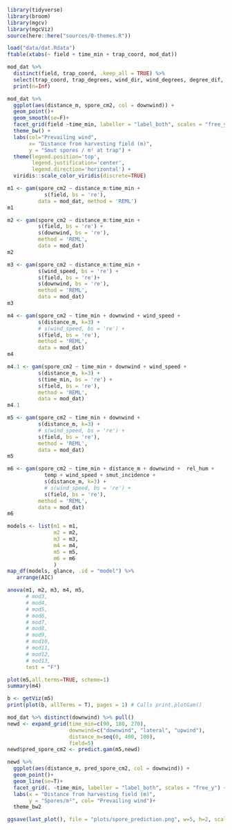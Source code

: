 
```r
library(tidyverse)
library(broom)
library(mgcv)
library(mgcViz)
source(here::here("sources/0-themes.R"))
```

```r
load("data/dat.Rdata")
ftable(xtabs(~ field + time_min + trap_coord, mod_dat))
```

```r
mod_dat %>% 
  distinct(field, trap_coord, .keep_all = TRUE) %>%
  select(trap_coord, trap_degrees, wind_dir, wind_degrees, degree_dif, downwind) %>% 
  print(n=Inf)
```

```r
mod_dat %>% 
  ggplot(aes(distance_m, spore_cm2, col = downwind)) +
  geom_point()+
  geom_smooth(se=F)+
  facet_grid(field ~time_min, labeller = "label_both", scales = "free_y")+
  theme_bw() +
  labs(col="Prevailing wind", 
       x= "Distance from harvesting field (m)", 
       y = "Smut spores / m² at trap") +
  theme(legend.position='top', 
        legend.justification='center',
        legend.direction='horizontal') + 
  viridis::scale_color_viridis(discrete=TRUE) 
```

```r
m1 <- gam(spore_cm2 ~ distance_m:time_min +
            s(field, bs = 're'),  
          data = mod_dat, method = 'REML')
m1
```

```r
m2 <- gam(spore_cm2 ~ distance_m:time_min +
          s(field, bs = 're') + 
          s(downwind, bs = 're'),
          method = 'REML',
          data = mod_dat)
m2
```

```r
m3 <- gam(spore_cm2 ~ distance_m:time_min + 
          s(wind_speed, bs = 're') +
          s(field, bs = 're')+
          s(downwind, bs = 're'),
          method = 'REML',
          data = mod_dat)
m3
```

```r
m4 <- gam(spore_cm2 ~ time_min + downwind + wind_speed +
          s(distance_m, k=3) + 
          # s(wind_speed, bs = 're') +
          s(field, bs = 're'),
          method = 'REML',
          data = mod_dat)
m4
```

```r
m4.1 <- gam(spore_cm2 ~ time_min + downwind + wind_speed +
          s(distance_m, k=3) + 
          s(time_min, bs = 're') +
          s(field, bs = 're'),
          method = 'REML',
          data = mod_dat)
m4.1
```

```r
m5 <- gam(spore_cm2 ~ time_min + downwind + 
          s(distance_m, k=3) + 
          # s(wind_speed, bs = 're') +
          s(field, bs = 're'),
          method = 'REML',
          data = mod_dat)
m5
```

```r
m6 <- gam(spore_cm2 ~ time_min + distance_m + downwind +  rel_hum +
            temp + wind_speed + smut_incidence + 
            s(distance_m, k=3) + 
            # s(wind_speed, bs = 're') +
            s(field, bs = 're'),
          method = 'REML',
          data = mod_dat)
m6
```

```r
models <- list(m1 = m1,
               m2 = m2, 
               m3 = m3, 
               m4 = m4, 
               m5 = m5, 
               m6 = m6
               )
map_df(models, glance, .id = "model") %>%
   arrange(AIC)
```

```r
anova(m1, m2, m3, m4, m5,
      # mod3,
      # mod4,
      # mod5,
      # mod6,
      # mod7,
      # mod8,
      # mod9,
      # mod10,
      # mod11,
      # mod12,
      # mod13,
      test = "F")
```

```r
plot(m5,all.terms=TRUE, scheme=1)
summary(m4)
```

```r
b <- getViz(m5)
print(plot(b, allTerms = T), pages = 1) # Calls print.plotGam()
```

```r
mod_dat %>% distinct(downwind) %>% pull()
newd <- expand_grid(time_min=c(90, 180, 270), 
                    downwind=c("downwind", "lateral", "upwind"), 
                    distance_m=seq(0, 400, 100), 
                    field=5)
newd$pred_spore_cm2 <- predict.gam(m5,newd)
```

```r
newd %>% 
  ggplot(aes(distance_m, pred_spore_cm2, col = downwind)) +
  geom_point()+
  geom_line(se=T)+
  facet_grid(. ~time_min, labeller = "label_both", scales = "free_y") +
  labs(x = "Distance from harvesting field (m)", 
       y = "Spores/m²", col= "Prevailing wind")+
  theme_bw2
```

```r
ggsave(last_plot(), file = "plots/spore_prediction.png", w=5, h=2, scale = 1.2)
```



